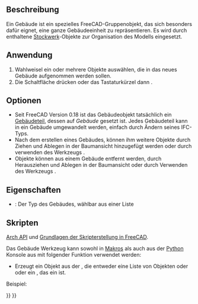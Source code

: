 <languages/>

{{Docnav/de
|[[Arch_Site/de|Grundstück]]
|[[Arch_Floor/de|Stockwerk]]
|[[BIM_Workbench/de|BIM]]
|IconL=Arch_Site.svg
|IconR=Arch_Floor.svg
|IconC=Workbench_BIM.svg
}}

{{GuiCommand/de
|Name=Arch Building
|Name/de=Arch Gebäude
|MenuLocation=3D/BIM → Gebäude
|Workbenches=[[BIM_Workbench/de|BIM]]
|Shortcut={{KEY|B}} {{KEY|U}}
|SeeAlso=
}}

<span id="Description"></span>
==Beschreibung==

Ein Gebäude ist ein spezielles FreeCAD-Gruppenobjekt, das sich besonders dafür eignet, eine ganze Gebäudeeinheit zu repräsentieren. Es wird durch enthaltene [[Arch Floor/de|Stockwerk]]-Objekte zur Organisation des Modells eingesetzt.

<span id="Usage"></span>
==Anwendung==

# Wahlweisel ein oder mehrere Objekte auswählen, die in das neues Gebäude aufgenommen werden sollen.
# Die Schaltfläche {{Button|[[Image:Arch_Building.svg|16px]] [[Arch_Building|Gebäude]]}} drücken oder das Tastaturkürzel {{KEY|B}} dann {{KEY|U}}.

<span id="Options"></span>
==Optionen==

* Seit FreeCAD Version 0.18 ist das Gebäudeobjekt tatsächlich ein [[Arch_BuildingPart/de|Gebäudeteil]], dessen {{PropertyData/de|IFC Type}} auf ''Gebäude'' gesetzt ist. Jedes Gebäudeteil kann in ein Gebäude umgewandelt werden, einfach durch Ändern seines IFC-Typs.
* Nach dem erstellen eines Gebäudes, können ihm weitere Objekte durch Ziehen und Ablegen in der Baumansicht hinzugefügt werden oder durch verwenden des Werkzeugs {{Button|[[Image:Arch_Add.svg|16px]] [[Arch Add/de|Arch hinzufügen]]}}.
* Objekte können aus einem Gebäude entfernt werden, durch Herausziehen und Ablegen in der Baumansicht  oder durch Verwenden des Werkzeugs {{Button|[[Image:Arch_Remove.svg|16px]] [[Arch_Remove/de|Arch Entfernen]]}}.

<span id="Properties"></span>
==Eigenschaften==

* {{PropertyData/de|Gebäude Typ}}: Der Typ des Gebäudes, wählbar aus einer Liste

<span id="Scripting"></span>
==Skripten==

{{Emphasis|Siehe auch:}} [[Arch_API/de|Arch API]] und [[FreeCAD_Scripting_Basics/de|Grundlagen der Skripterstellung in FreeCAD]].

Das Gebäude Werkzeug kann sowohl in [[macros/de|Makros]] als auch aus der [[Python/de|Python]] Konsole aus mit folgender Funktion verwendet werden:
{{Code|code=
Building = makeBuilding(objectslist=None, baseobj=None, name="Building")
}}

* Erzeugt ein {{incode|Gebäude}} Objekt aus der {{incode|Objekteliste}}, die entweder eine Liste von Objekten oder oder ein {{incode|Basisobj}}, das ein {{incode|Form}} ist.

Beispiel:

{{Code|code=
import FreeCAD, Draft, Arch

p1 = FreeCAD.Vector(0, 0, 0)
p2 = FreeCAD.Vector(2000, 0, 0)
baseline = Draft.makeLine(p1, p2)
baseline2 = Draft.makeLine(p1, -1*p2)

Wall1 = Arch.makeWall(baseline, length=None, width=150, height=2000)
Wall2 = Arch.makeWall(baseline2, length=None, width=150, height=1800)
FreeCAD.ActiveDocument.recompute()

Building = Arch.makeBuilding([Wall1, Wall2])

Site = Arch.makeSite(Building)
FreeCAD.ActiveDocument.recompute()
}}


{{Docnav/de
|[[Arch_Site/de|Grundstück]]
|[[Arch_Floor/de|Stockwerk]]
|[[BIM_Workbench/de|BIM]]
|IconL=Arch_Site.svg
|IconR=Arch_Floor.svg
|IconC=Workbench_BIM.svg
}}

{{BIM_Tools_navi{{#translation:}}}}
{{Userdocnavi{{#translation:}}}}